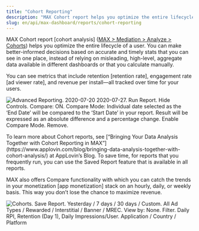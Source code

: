 ```yaml
---
title: "Cohort Reporting"
description: "MAX Cohort report helps you optimize the entire lifecycle of a user."
slug: en/api/max-dashboard/reports/cohort-reporting
---
```


MAX <Glossary>Cohort report [cohort analysis]</Glossary> ([<UILabel>MAX &gt; Mediation &gt; Analyze &gt; Cohorts</UILabel>](https://dash.applovin.com/o/mediation/user_performance)) helps you optimize the entire lifecycle of a user.
You can make better-informed decisions based on accurate and timely stats that you can see in one place, instead of relying on misleading, high-level, aggregate data available in different dashboards or that you calculate manually.

You can see metrics that include <Glossary>retention [retention rate]</Glossary>, <Glossary>engagement rate [ad viewer rate]</Glossary>, and revenue per install—all tracked over time for your users.

![Advanced Reporting. 2020-07-20 2020-07-27. Run Report. Hide Controls. Compare: ON. Compare Mode: Individual date selected as the ‘End Date’ will be compared to the ‘Start Date’ in your report. Result will be expressed as an absolute difference and a percentage change. Enable Compare Mode. Remove.](/images/cohort-reporting-01.png)

<Callout type="related">
To learn more about <Glossary>Cohort</Glossary> reports, see [“Bringing Your Data Analysis Together with Cohort Reporting in MAX”](https://www.applovin.com/blog/bringing-data-analysis-together-with-cohort-analysis/) at AppLovin’s Blog.
</Callout>

<Callout type="tip">
To save time, for reports that you frequently run, you can use the <UILabel>Saved Report</UILabel> feature that is available in all reports.

MAX also offers <UILabel>Compare</UILabel> functionality with which you can catch the trends in your <Glossary>monetization [app monetization]</Glossary> stack on an hourly, daily, or weekly basis.
This way you don’t lose the chance to maximize revenue.
</Callout>

![Cohorts. Save Report. Yesterday / 7 days / 30 days / Custom. All Ad Types / Rewarded / Interstitial / Banner / MREC. View by: None. Filter. Daily RPI, Retention (Day 1), Daily Impressions/User. Application / Country / Platform](/images/cohort-reporting-02.png)

